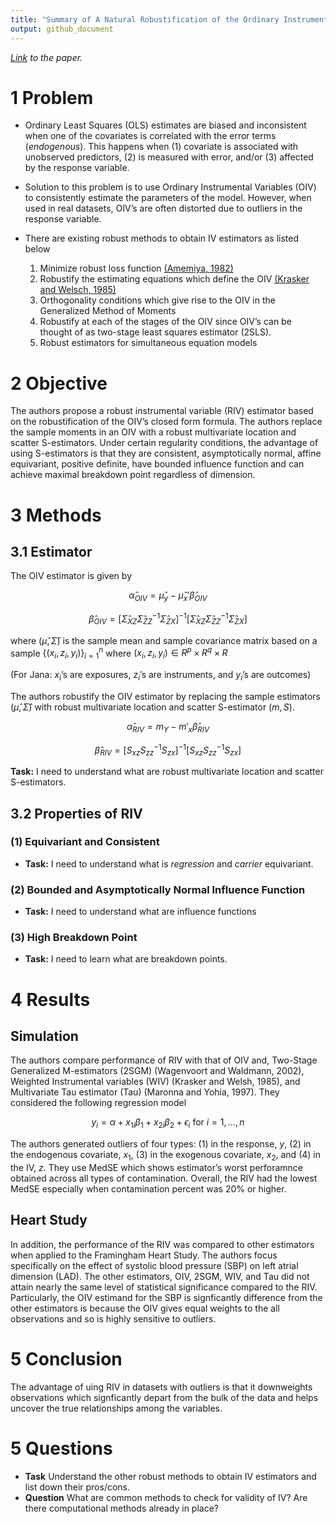 ```yaml
---
title: "Summary of A Natural Robustification of the Ordinary Instrumental Variables Estimator"
output: github_document
---
```



*[Link](https://onlinelibrary.wiley.com/doi/10.1111/biom.12043) to the paper.*

# 1 Problem 
- Ordinary Least Squares (OLS) estimates are biased and inconsistent when one of the covariates is correlated with the error terms (*endogenous*). This happens when (1) covariate is associated with unobserved predictors, (2) is measured with error, and/or (3) affected by the response variable.
- Solution to this problem is to use Ordinary Instrumental Variables (OIV) to consistently estimate the parameters of the model. However, when used in real datasets, OIV's are often distorted due to outliers in the response variable.
- There are existing robust methods to obtain IV estimators as listed below

    1. Minimize robust loss function [(Amemiya, 1982)](https://www.jstor.org/stable/1912608?seq=1#metadata_info_tab_contents)
    2. Robustify the estimating equations which define the OIV [(Krasker and Welsch, 1985)](https://www.jstor.org/stable/1913223?seq=1#metadata_info_tab_contents)
    3. Orthogonality conditions which give rise to the OIV in the Generalized Method of Moments
    4. Robustify at each of the stages of the OIV since OIV's can be thought of as two-stage least squares estimator (2SLS).
    5. Robust estimators for simultaneous equation models

# 2 Objective

The authors propose a robust instrumental variable (RIV) estimator based on the robustification of the OIV's closed form formula. The authors replace the sample moments in an OIV with a robust multivariate location and scatter S-estimators. Under certain regularity conditions, the advantage of using S-estimators is that they are consistent, asymptotically normal, affine equivariant, positive definite, have bounded influence function and can achieve maximal breakdown point regardless of dimension.

# 3 Methods

## 3.1 Estimator

The OIV estimator is given by


$$\hat{\alpha}_{OIV} = \hat{\mu}_y- \hat{\mu}_ x'\hat{\beta}_{OIV}$$

$$\hat{\beta}_{OIV} = [\hat{\Sigma}_{XZ} \hat{\Sigma}_{ZZ}^{-1}\hat{\Sigma}_{ZX}]^{-1} [\hat{\Sigma}_{XZ} \hat{\Sigma}_{ZZ}^{-1}\hat{\Sigma}_{ZX}] $$

where  $(\hat{\mu}, \hat{\Sigma})$ is the sample mean and sample covariance matrix based on a sample $\{(x_i, z_i, y_i)\}^n_{i=1}$ where $(x_i, z_i, y_i) \in R^p \times R^q \times R$

(For Jana: $x_i$'s are exposures, $z_i$'s are instruments, and $y_i$'s are outcomes)


The authors robustify  the OIV estimator  by replacing the sample estimators $(\hat{\mu}, \hat{\Sigma})$ with robust multivariate location and scatter S-estimator $(m, S)$.

$$\hat{\alpha}_{RIV} = m_Y - m'_x \hat{\beta}_{RIV}$$

$$\hat{\beta}_{RIV} = [S_{xz}S_{zz}^{-1}S_{zx}]^{-1} [S_{xz}S_{zz}^{-1}S_{zx}]$$

**Task:** I need to understand what are robust multivariate location and scatter S-estimators.

## 3.2 Properties of RIV

### (1) Equivariant and Consistent

- **Task:** I need to understand what is *regression* and *carrier* equivariant.

### (2) Bounded and Asymptotically Normal Influence Function 

- **Task:** I need to understand what are influence functions

### (3) High Breakdown Point

- **Task:** I need to learn what are breakdown points.

# 4 Results

## Simulation
The authors compare performance of RIV with that of OIV and, Two-Stage Generalized M-estimators (2SGM) (Wagenvoort and Waldmann, 2002), Weighted Instrumental variables (WIV) (Krasker and Welsh, 1985), and Multivariate Tau estimator (Tau) (Maronna and Yohia, 1997). They considered the following regression model

$$ y_i = \alpha + x_{1i} \beta_1 + x_{2i}\beta_2 + \epsilon_i \text{ for } i =1,\dots,n$$

The authors generated outliers of four types: (1) in the response, $y$, (2) in the endogenous covariate, $x_1$, (3) in the exogenous covariate, $x_2$, and (4) in the IV, $z$. They use MedSE which shows estimator's worst perforamnce obtained across all types of contamination. Overall, the RIV had the lowest MedSE especially when contamination percent was 20\% or higher. 


## Heart Study

In addition, the performance of the RIV was compared to other estimators when applied to the Framingham Heart Study. The authors focus specifically on the effect of systolic blood pressure (SBP) on left atrial dimension (LAD). The other estimators, OIV, 2SGM, WIV, and Tau did not attain nearly the same level of statistical significance compared to the RIV. Particularly, the OIV estimand for the SBP is signficantly difference from the other estimators is because the OIV gives equal weights to the all observations and so is highly sensitive to outliers. 

# 5 Conclusion

The advantage of uing RIV in datasets with outliers is that it downweights observations which signficantly depart from the bulk of the data and helps uncover the true relationships among the variables.


# 5 Questions

- **Task** Understand the other robust methods to obtain IV estimators and list
down their pros/cons. 
- **Question** What are common methods to check for validity of IV? Are there computational methods already in place?